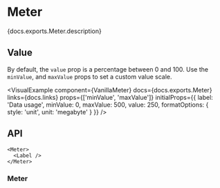 

# Meter

<PageDescription>{docs.exports.Meter.description}</PageDescription>

<ExampleSwitcher>
  <VisualExample
    component={VanillaMeter}
    docs={docs.exports.Meter}
    links={docs.links}
    props={['value', 'formatOptions', 'valueLabel']}
    initialProps={{label: 'Storage', value: 25}}
    controlOptions={{value: {control: 'slider'}}}
    type="vanilla"
    files={["starters/docs/src/Meter.tsx", "starters/docs/src/Meter.css"]} />
  <VisualExample
    component={TailwindMeter}
    docs={docs.exports.Meter}
    links={docs.links}
    props={['value', 'formatOptions', 'valueLabel']}
    initialProps={{label: 'Storage', value: 25}}
    controlOptions={{value: {control: 'slider'}}}
    type="tailwind"
    files={["starters/tailwind/src/Meter.tsx"]} />
</ExampleSwitcher>

## Value

By default, the `value` prop is a percentage between 0 and 100. Use the `minValue`, and `maxValue` props to set a custom value scale.

<VisualExample
  component={VanillaMeter}
  docs={docs.exports.Meter}
  links={docs.links}
  props={['minValue', 'maxValue']}
  initialProps={{
    label: 'Data usage',
    minValue: 0,
    maxValue: 500,
    value: 250,
    formatOptions: {
      style: 'unit',
      unit: 'megabyte'
    }
  }} />

## API

<Anatomy />

```tsx links={{Meter: '#meter'}}
<Meter>
  <Label />
</Meter>
```

### Meter

<PropTable component={docs.exports.Meter} links={docs.links} showDescription />

<StateTable defaultClassName="react-aria-Meter" properties={docs.exports.MeterRenderProps.properties} />
